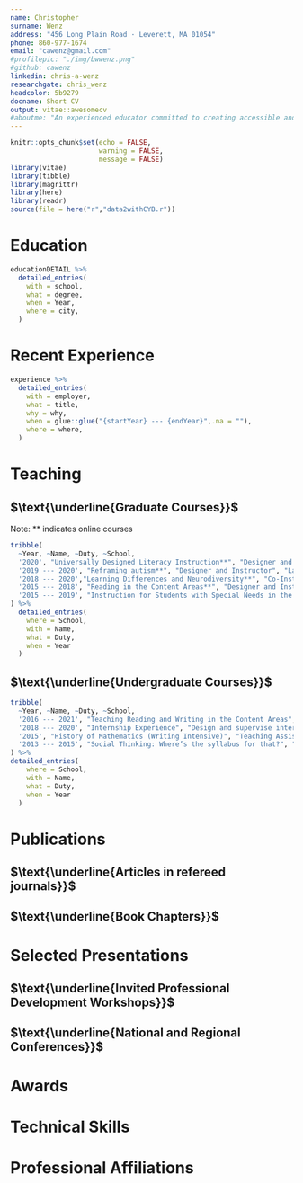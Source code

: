 ```yaml
---
name: Christopher
surname: Wenz
address: "456 Long Plain Road · Leverett, MA 01054"
phone: 860-977-1674
email: "cawenz@gmail.com"
#profilepic: "./img/bwwenz.png"
#github: cawenz
linkedin: chris-a-wenz
researchgate: chris_wenz
headcolor: 5b9279
docname: Short CV
output: vitae::awesomecv
#aboutme: "An experienced educator committed to creating accessible and responsive educational environments that work for ***all*** students."
---
```

```r
knitr::opts_chunk$set(echo = FALSE,
                      warning = FALSE,
                      message = FALSE)
library(vitae)
library(tibble)
library(magrittr)
library(here)
library(readr)
source(file = here("r","data2withCYB.r"))
```
# Education
```r
educationDETAIL %>%
  detailed_entries(
    with = school, 
    what = degree, 
    when = Year,
    where = city,
  )
```

# Recent Experience
```r
experience %>%
  detailed_entries(
    with = employer,
    what = title,
    why = why,
    when = glue::glue("{startYear} --- {endYear}",.na = ""),
    where = where,
  )
```

# Teaching
## $\text{\underline{Graduate Courses}}$
Note: ** indicates online courses
```r
tribble(
  ~Year, ~Name, ~Duty, ~School,
  '2020', "Universally Designed Literacy Instruction**", "Designer and Instructor", "Landmark College",
  '2019 --- 2020', "Reframing autism**", "Designer and Instructor", "Landmark College",
  '2018 --- 2020',"Learning Differences and Neurodiversity**", "Co-Instructor", "Landmark College",
  '2015 --- 2018', "Reading in the Content Areas**", "Designer and Instructor", "UConn",
  '2015 --- 2019', "Instruction for Students with Special Needs in the Mainstream","Instructor", "UConn"
) %>% 
  detailed_entries(
    where = School,
    with = Name, 
    what = Duty,
    when = Year
  )
```

## $\text{\underline{Undergraduate Courses}}$
```r
tribble(
  ~Year, ~Name, ~Duty, ~School,
  '2016 --- 2021', "Teaching Reading and Writing in the Content Areas", "Instructor", "UConn",
  '2018 --- 2020', "Internship Experience", "Design and supervise internships in neuro-cognitive research", "Landmark College",
  '2015', "History of Mathematics (Writing Intensive)", "Teaching Assistant and Co-Designer","UConn",
  '2013 --- 2015', "Social Thinking: Where’s the syllabus for that?", "Co-Designer and Instructor", "UConn"
) %>% 
detailed_entries(
    where = School,
    with = Name, 
    what = Duty,
    when = Year
  )
```

# Publications
## $\text{\underline{Articles in refereed journals}}$
```{=latex}
\setlength{\parindent}{-0.2in}
\setlength{\leftskip}{0.2in}
\setlength{\parskip}{8pt}

\textbf{Wenz, C.} (2021, \emph{Under Review}). Wikipedia and Public Art: A recipe for authentic writing instruction in the history classroom. \emph{The History Teacher}. 

\textbf{Wenz, C.} (2021, \emph{Under Review}). The College Reading Motivation Scale. \emph{Journal of College Reading and Learning}.

Gabriel, R., \textbf{Wenz, C.} (2017). Three Directions for Disciplinary Literacy. \emph{Educational Leadership}, 74(5), Online Supplement to the February 2017 issue: https://lcirt.link/gabrielandwenz2017.

Gabriel, R., \textbf{Wenz, C.}, \& Dostal, H. (2016). Disciplinary Text-Dependent Questions: Questioning for Learning in the Disciplines. The Challenge of Literacy in the Disciplines. \emph{The Clearing House: A Journal of Educational Strategies, Issues and Ideas,} 89(6), 202–207. https://doi.org/10.1080/00098655.2016.1209154
```
## $\text{\underline{Book Chapters}}$
```{=latex}
\setlength{\parindent}{-0.2in}
\setlength{\leftskip}{0.2in}
\setlength{\parskip}{8pt}
\textbf{Wenz, C.}, Kowitt, J. \& Friedlander, L. (2017). A Museum Based Program to Support Adolescents and Adults with ASD: Results of a Pilot Study and Suggestions for Implementation. In, \emph{Examining the Intersection of Arts and Special Education, Volume 3.} Kennedy Center for Performing Arts, Washington, DC.
%\pagebreak
```

# Selected Presentations
## $\text{\underline{Invited Professional Development Workshops}}$
```{=latex}
\setlength{\parindent}{-0.2in}
\setlength{\leftskip}{0.2in}
\setlength{\parskip}{8pt}
\textbf{Universal Design and Backwards Design: tools for inclusive and engaging post-secondary instruction.} Full-day workshop for the faculty of Cambridge College, February 18, 2020, Boston, MA. 

\textbf{Executive Function and Student Learning: supporting adolescent development across contexts.} Half-day workshop for the Faculty and Staff of Wilbraham \& Monson Academy, Jan 19, 2020, Wilbraham, MA. 

\textbf{Inclusive literacy practices for K-12 instruction}. Half-day workshop for faculty of the Campus School of Smith College, April 29, 2019, Northampton, MA.  

\textbf{Supporting Social Emotional Learning}. 3-day Workshop at Landmark College's Summer Institute for Educators, June 24-26, 2019, Putney, VT.  

\textbf{Assessment as Instruction: promoting college success for neurodivergent learners.} Full-day workshop for City University of New York's Early College Initiative, May 9, 2019, New York, NY. 

\textbf{Disabilities, Difficulties and Differences: ESOL instruction for diverse learners}. Full-day presentation for the Massachusetts Adult Education Professional Development System, March 29, 2019, Worcester, MA. 

\textbf{Literacy and Social Studies Instruction.} Invited Talk at	
	Connecticut Regional Social Studies Council, February 11, 2016, Trumbull, CT. 

```

## $\text{\underline{National and Regional Conferences}}$
```{=latex}
\setlength{\parindent}{-0.2in}
\setlength{\leftskip}{0.2in}
\setlength{\parskip}{8pt}
\textbf{Wenz, C.} \& Warrnader, K. (2018). \emph{The College Writing Motivation Scale: a tool for measuring motivation in Writing Center contexts.} Paper presented at the Northeast Writing Center Association Conference, Worcester, MA.

\textbf{Wenz, C.} (2017). \emph{Disciplinary literacy and journalism: literacy instruction in a post-truth world.} Paper presented at the Literacy Research Association Annual Conference, Tampa, FL.

Kowitt, J., \textbf{Wenz, C.} \& Friedlander, L. (2017). \emph{Enhancing Observational Skills: inclusive museum programming for visitors with Autism.} Paper presented at the Tenth International Conference on the Inclusive Museum, Manchester, UK.

\textbf{Wenz, C.} (2016). \emph{Literacy Practices to Support DL Instruction Across the Disciplines.} Paper presented at the American Reading Forum Conference, Sanibel Island, FL. 

Gabriel, R. and \textbf{Wenz, C.} (2016). \emph{A week-in-the-life of adolescent readers: Text types and tasks across the disciplines.} Paper presented at the Literacy Research Association Annual Conference, Nashville, TN.

Gabriel, R. and \textbf{Wenz, C.} (2016). \emph{Complexity and Variety: A Study of Texts in Use Within High School Content Area Courses.} Paper presented at the American Reading Forum Conference, Sanibel Island, FL. 

Gabriel, R. and \textbf{Wenz, C.} (2016). \emph{Understanding the Role of Texts in the Development of Disciplinary Literacy.} Paper presented at the American Reading Forum Conference, Sanibel Island, FL. 

Gabriel, R., Dostal, H., and \textbf{Wenz, C.} (2016). \emph {Questions to Promote Disciplinary Literacy in Middle and High School.} Research presented at the Association of Literacy Educators and Researchers, Myrtle Beach, SC.

Gabriel, R. and \textbf{Wenz, C.} (2016). \emph{The challenge of adolescent literacy: text types and tasks of secondary content areas.} Research presented at the Association of Literacy Educators and Researchers, Myrtle Beach, SC. 

Gabriel, R., \textbf{Wenz, C.} (2015). \emph{The Opportunities to Develop Literacy Scale.} Paper presented at the Literacy Research Association Annual Conference, Carlsbad, CA.

\textbf{Wenz, C.}, \& Gabriel, R. (2015). \emph{An integrative review and pilot survey of disciplinary literacy instruction in secondary settings.} Poster presented at the Annual Meeting of the American Educational Research Association, Chicago, IL
```

# Awards
```{=latex}
\begin{cvhonors}
  \cvhonor
    {Jeanne S. Chall Graduate Fellowship}
    {,  International Literacy Association}
    {Newark, DE}
    {2017}
  \cvhonor
    {Wirth-Santoro Award}
    {,  Connecticut Association for Reading Research}
    {Simsbury, CT}
    {2016}
  \cvhonor
    {Graduate Student Scholarship}
    {,  American Reading Forum}
    {Miami, FL}
    {2016}
  \cvhonor
    {Assessment Award}
    {,  Neag School of Education}
    {Storrs, CT}
    {2013}
    
\end{cvhonors}
```
# Technical Skills
<!-- # ``` {r skills} -->
<!-- # skillsDetail %>% -->
<!-- #   detailed_entries( -->
<!-- #     with = area, -->
<!-- #     what = skills -->
<!-- #   ) -->
<!-- # ```  -->

```{=latex}
\begin{minipage}[t]{.5\linewidth}
\textsc{\textbf{Data Analysis}} \\[0.5mm]
R, SPSS, SPSS Amos, Mplus, Atlas.ti, NVivo \\[1mm]
\textsc{\textbf{Learning Management Systems}}\\[0.5mm]
Canvas, Blackboard, Storyline, Moodle\\[1mm]
\end{minipage}
\begin{minipage}[t]{.5\linewidth}
\textsc{\textbf{Markup Languages}} \\[0.5mm]
HTML, LaTeX, Markdown, RMarkdown, CSS \\[1mm]
\textsc{\textbf{Adobe Creative Cloud}} \\[0.5mm]
Photoshop, InDesign, Illustrator, Lightroom \\[1mm]
\end{minipage}
```

# Professional Affiliations
```{=latex}
\begin{minipage}[t]{.5\linewidth}
  \begin{cvitems}
    \item College Reading and Learning Association
    \item Council for Exceptional Children
    \item International Literacy Association
  \end{cvitems}
\end{minipage}
\begin{minipage}[t]{.5\linewidth}
  \begin{cvitems}
    \item Literacy Research Association
    \item American Educational Research Association
    \item International Mind, Brain and Education Society
  \end{cvitems}
\end{minipage}
```
\newpage
<!-- # References -->
<!-- ```{=latex} -->
<!-- \textbf{Rachael Gabriel} \\ -->
<!-- \textsc{Associate Professor of Literacy Education} \\  -->
<!-- University of Connecticut \\ -->
<!-- (617) 721-0995 \\ -->
<!-- rachael.gabriel@uconn.edu \\[1mm] -->
<!-- ``` -->
<!-- ```{=latex} -->
<!-- \textbf{Thomas Deans, PhD} \\ -->
<!-- \textsc{Professor of English and Director of University Writing Center} \\  -->
<!-- University of Connecticut \\ -->
<!-- (860) 486-9728 \\ -->
<!-- tom.deans@uconn.edu \\[1mm] -->
<!-- ``` -->
<!-- ```{=latex} -->
<!-- \textbf{Tom Hays, PhD} \\ -->
<!-- \textsc{Assistant Head of School} \\  -->
<!-- Franklin Academy \\ -->
<!-- (860) 873-2700 \\ -->
<!-- tom@fa-ct.org \\[1mm] -->
<!-- ``` -->
